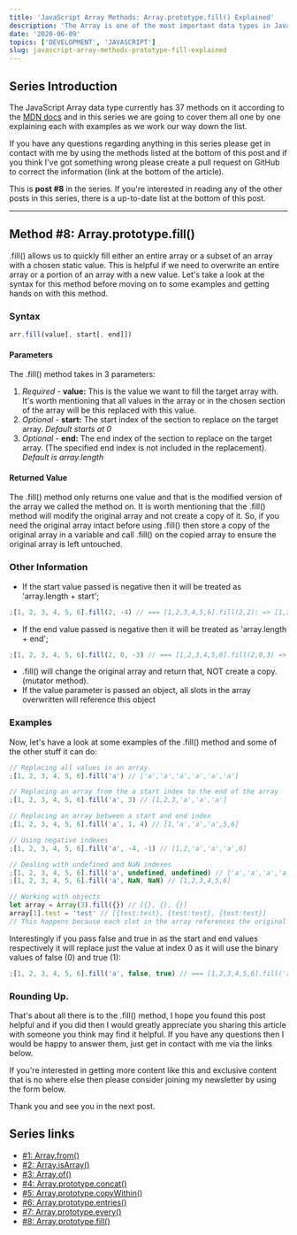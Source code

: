 ```yaml
---
title: 'JavaScript Array Methods: Array.prototype.fill() Explained'
description: 'The Array is one of the most important data types in JavaScript, here is everything you need to know about the Array method Array.prototype.fill().'
date: '2020-06-09'
topics: ['DEVELOPMENT', 'JAVASCRIPT']
slug: javascript-array-methods-prototype-fill-explained
---
```


## Series Introduction

The JavaScript Array data type currently has 37 methods on it according to the [MDN docs](https://developer.mozilla.org/en-US/docs/Web/JavaScript/Reference/Global_Objects/Array) and in this series we are going to cover them all one by one explaining each with examples as we work our way down the list.

If you have any questions regarding anything in this series please get in contact with me by using the methods listed at the bottom of this post and if you think I've got something wrong please create a pull request on GitHub to correct the information (link at the bottom of the article).

This is **post #8** in the series. If you're interested in reading any of the other posts in this series, there is a up-to-date list at the bottom of this post.

---

## Method #8: Array.prototype.fill()

.fill() allows us to quickly fill either an entire array or a subset of an array with a chosen static value. This is helpful if we need to overwrite an entire array or a portion of an array with a new value. Let's take a look at the syntax for this method before moving on to some examples and getting hands on with this method.

### Syntax

```jsx
arr.fill(value[, start[, end]])
```

#### Parameters

The .fill() method takes in 3 parameters:

1. _Required -_ **value:** This is the value we want to fill the target array with. It's worth mentioning that all values in the array or in the chosen section of the array will be this replaced with this value.
2. _Optional -_ **start:** The start index of the section to replace on the target array. _Default starts at 0_
3. _Optional -_ **end:** The end index of the section to replace on the target array. (The specified end index is not included in the replacement). _Default is array.length_

#### Returned Value

The .fill() method only returns one value and that is the modified version of the array we called the method on. It is worth mentioning that the .fill() method will modify the original array and not create a copy of it. So, if you need the original array intact before using .fill() then store a copy of the original array in a variable and call .fill() on the copied array to ensure the original array is left untouched.

### Other Information

- If the start value passed is negative then it will be treated as 'array.length + start';

```jsx
;[1, 2, 3, 4, 5, 6].fill(2, -4) // === [1,2,3,4,5,6].fill(2,2); => [1,2,2,2,2,2]
```

- If the end value passed is negative then it will be treated as 'array.length + end';

```jsx
;[1, 2, 3, 4, 5, 6].fill(2, 0, -3) // === [1,2,3,4,5,6].fill(2,0,3) => [2,2,2,4,5,6]
```

- .fill() will change the original array and return that, NOT create a copy. (mutator method).
- If the value parameter is passed an object, all slots in the array overwritten will reference this object

### Examples

Now, let's have a look at some examples of the .fill() method and some of the other stuff it can do:

```jsx
// Replacing all values in an array.
;[1, 2, 3, 4, 5, 6].fill('a') // ['a','a','a','a','a','a']

// Replacing an array from the a start index to the end of the array
;[1, 2, 3, 4, 5, 6].fill('a', 3) // [1,2,3,'a','a','a']

// Replacing an array between a start and end index
;[1, 2, 3, 4, 5, 6].fill('a', 1, 4) // [1,'a','a','a',5,6]

// Using negative indexes
;[1, 2, 3, 4, 5, 6].fill('a', -4, -1) // [1,2,'a','a','a',6]

// Dealing with undefined and NaN indexes
;[1, 2, 3, 4, 5, 6].fill('a', undefined, undefined) // ['a','a','a','a','a','a',]
;[1, 2, 3, 4, 5, 6].fill('a', NaN, NaN) // [1,2,3,4,5,6]

// Working with objects
let array = Array(3).fill({}) // [{}, {}, {}]
array[1].test = 'test' // [{test:test}, {test:test}, {test:test}]
// This happens because each slot in the array references the original object that was used to fill the array.
```

Interestingly if you pass false and true in as the start and end values respectively it will replace just the value at index 0 as it will use the binary values of false (0) and true (1):

```jsx
;[1, 2, 3, 4, 5, 6].fill('a', false, true) // === [1,2,3,4,5,6].fill('a',0,1); => [ "a", 2, 3, 4, 5, 6 ]
```

### Rounding Up.

That's about all there is to the .fill() method, I hope you found this post helpful and if you did then I would greatly appreciate you sharing this article with someone you think may find it helpful. If you have any questions then I would be happy to answer them, just get in contact with me via the links below.

If you're interested in getting more content like this and exclusive content that is no where else then please consider joining my newsletter by using the form below.

Thank you and see you in the next post.

## Series links

- [#1: Array.from()](/blog/javascript-array-methods-from-explained)
- [#2: Array.isArray()](/blog/javascript-array-methods-isarray-explained)
- [#3: Array.of()](/blog/javascript-array-methods-of-explained)
- [#4: Array.prototype.concat()](/blog/javascript-array-methods-prototype-concat-explained)
- [#5: Array.prototype.copyWithin()](/blog/javascript-array-methods-prototype-copywithin-explained)
- [#6: Array.prototype.entries()](/blog/javascript-array-methods-prototype-entries-explained)
- [#7: Array.prototype.every()](/blog/javascript-array-methods-prototype-every-explained)
- [#8: Array.prototype.fill()](/blog/javascript-array-methods-prototype-fill-explained)
